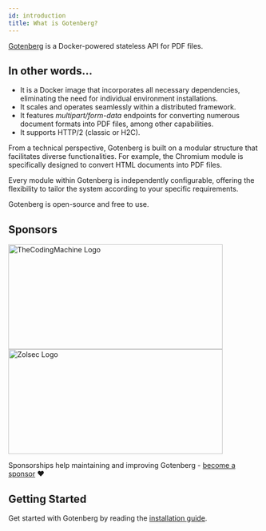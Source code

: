 ```yaml
---
id: introduction
title: What is Gotenberg?
---
```


[Gotenberg](https://github.com/gotenberg/gotenberg) is a Docker-powered stateless API for PDF files.

## In other words...

* It is a Docker image that incorporates all necessary dependencies, eliminating the need for individual environment
installations.
* It scales and operates seamlessly within a distributed framework.
* It features *multipart/form-data* endpoints for converting numerous document formats into PDF files, among other
capabilities.
* It supports HTTP/2 (classic or H2C).

From a technical perspective, Gotenberg is built on a modular structure that facilitates diverse functionalities.
For example, the Chromium module is specifically designed to convert HTML documents into PDF files.

Every module within Gotenberg is independently configurable, offering the flexibility to tailor the system according to
your specific requirements.

Gotenberg is open-source and free to use.

## Sponsors

<div className="text--center">
<a href="https://thecodingmachine.com" target="_blank">
<img src="https://user-images.githubusercontent.com/8983173/130324668-9d6e7b35-53a3-49c7-a574-38190d2bd6b0.png" alt="TheCodingMachine Logo" width="429" height="210" />
</a>
<a href="https://zolsec.com?utm_source=gotenberg_github&utm_medium=website" target="_blank">
<img src="https://github.com/gotenberg/gotenberg/assets/8983173/ccb60b48-a232-4d87-af51-390986fd0600" alt="Zolsec Logo" width="429" height="210" />
</a>
</div>

Sponsorships help maintaining and improving Gotenberg - [become a sponsor](https://github.com/sponsors/gulien) ❤️

## Getting Started

Get started with Gotenberg by reading the [installation guide](installation).